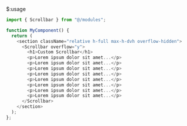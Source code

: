 $:usage

```js showLineNumbers{number}
import { Scrollbar } from "@/modules";

function MyComponent() {
  return (
    <section className="relative h-full max-h-dvh overflow-hidden">
      <Scrollbar overflow="y">
        <h1>Custom Scrollbar</h1>
        <p>Lorem ipsum dolor sit amet...</p>
        <p>Lorem ipsum dolor sit amet...</p>
        <p>Lorem ipsum dolor sit amet...</p>
        <p>Lorem ipsum dolor sit amet...</p>
        <p>Lorem ipsum dolor sit amet...</p>
        <p>Lorem ipsum dolor sit amet...</p>
        <p>Lorem ipsum dolor sit amet...</p>
        <p>Lorem ipsum dolor sit amet...</p>
      </Scrollbar>
    </section>
  );
};
```